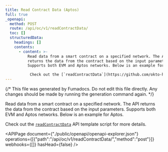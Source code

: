 ```yaml
---
title: Read Contract Data (Aptos)
full: true
_openapi:
  method: POST
  route: /api/oc/v1/readContractData/
  toc: []
  structuredData:
    headings: []
    contents:
      - content: >-
          Read data from a smart contract on a specified network. The API
          returns the data from the contract based on the input parameters.
          Supports both EVM and Aptos networks. Below is an example for Aptos. 

           Check out the [`readContractData`](https://github.com/okto-hq/okto-sdkv2-ts-template/blob/main/src/api-template/explorer/readContractData.ts) API template script for more details.
---
```


{/* This file was generated by Fumadocs. Do not edit this file directly. Any changes should be made by running the generation command again. */}

Read data from a smart contract on a specified network. The API returns the data from the contract based on the input parameters. Supports both EVM and Aptos networks. Below is an example for Aptos. 

 Check out the [`readContractData`](https://github.com/okto-hq/okto-sdkv2-ts-template/blob/main/src/api-template/explorer/readContractData.ts) API template script for more details.

<APIPage document={"./public/openapi/openapi-explorer.json"} operations={[{"path":"/api/oc/v1/readContractData/","method":"post"}]} webhooks={[]} hasHead={false} />